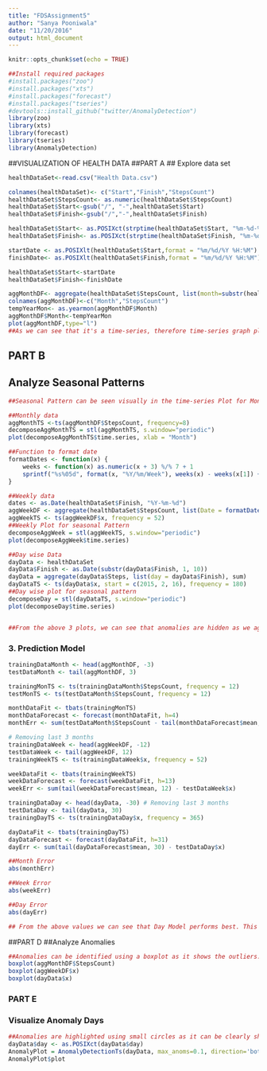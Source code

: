 ```yaml
---
title: "FDSAssignment5"
author: "Sanya Pooniwala"
date: "11/20/2016"
output: html_document
---
```


```r
knitr::opts_chunk$set(echo = TRUE)
```

```r
##Install required packages
#install.packages("zoo")
#install.packages("xts")
#install.packages("forecast")
#install.packages("tseries")
#devtools::install_github("twitter/AnomalyDetection")
library(zoo)
library(xts)
library(forecast)
library(tseries)
library(AnomalyDetection)
```

##VISUALIZATION OF HEALTH DATA
##PART A
## Explore data set
```r

healthDataSet<-read.csv("Health Data.csv")

colnames(healthDataSet)<- c("Start","Finish","StepsCount")
healthDataSet$StepsCount<- as.numeric(healthDataSet$StepsCount)
healthDataSet$Start<-gsub("/", "-",healthDataSet$Start)
healthDataSet$Finish<-gsub("/","-",healthDataSet$Finish)

healthDataSet$Start<- as.POSIXct(strptime(healthDataSet$Start, "%m-%d-%y %H:%M"))
healthDataSet$Finish<- as.POSIXct(strptime(healthDataSet$Finish, "%m-%d-%y %H:%M"))

startDate <- as.POSIXlt(healthDataSet$Start,format = "%m/%d/%Y %H:%M")
finishDate<- as.POSIXlt(healthDataSet$Finish,format = "%m/%d/%Y %H:%M")

healthDataSet$Start<-startDate
healthDataSet$Finish<-finishDate

aggMonthDF<- aggregate(healthDataSet$StepsCount, list(month=substr(healthDataSet$Finish,1,7)), sum) 
colnames(aggMonthDF)<-c("Month","StepsCount")
tempYearMon<- as.yearmon(aggMonthDF$Month)
aggMonthDF$Month<-tempYearMon
plot(aggMonthDF,type="l")
##As we can see that it's a time-series, therefore time-series graph plot is best for this data. A line is best to visualize this data. 


```
## PART B
## Analyze Seasonal Patterns
```r
##Seasonal Pattern can be seen visually in the time-series Plot for Month, Week and Day data.

##Monthly data
aggMonthTS <-ts(aggMonthDF$StepsCount, frequency=8)
decomposeAggMonthTS = stl(aggMonthTS, s.window="periodic")
plot(decomposeAggMonthTS$time.series, xlab = "Month")

##Function to format date
formatDates <- function(x) {
	weeks <- function(x) as.numeric(x + 3) %/% 7 + 1
	sprintf("%s%05d", format(x, "%Y/%m/Week"), weeks(x) - weeks(x[1]) + 1)
}

##Weekly data
dates <- as.Date(healthDataSet$Finish, "%Y-%m-%d")
aggWeekDF <- aggregate(healthDataSet$StepsCount, list(Date = formatDates(dates)), sum)
aggWeekTS <- ts(aggWeekDF$x, frequency = 52)
##Weekly Plot for seasonal Pattern
decomposeAggWeek = stl(aggWeekTS, s.window="periodic")
plot(decomposeAggWeek$time.series)

##Day wise Data
dayData <- healthDataSet
dayData$Finish <- as.Date(substr(dayData$Finish, 1, 10))
dayData = aggregate(dayData$Steps, list(day = dayData$Finish), sum)
dayDataTS <- ts(dayData$x, start = c(2015, 2, 16), frequency = 180)
##Day wise plot for seasonal pattern
decomposeDay = stl(dayDataTS, s.window="periodic")
plot(decomposeDay$time.series)


##From the above 3 plots, we can see that anomalies are hidden as we aggregate the data from daily to weekly and monthly.

```

### 3. Prediction Model<br/>
```r
trainingDataMonth <- head(aggMonthDF, -3)
testDataMonth <- tail(aggMonthDF, 3)

trainingMonTS <- ts(trainingDataMonth$StepsCount, frequency = 12)
testMonTS <- ts(testDataMonth$StepsCount, frequency = 12)

monthDataFit <- tbats(trainingMonTS)
monthDataForecast <- forecast(monthDataFit, h=4)
monthErr <- sum(testDataMonth$StepsCount - tail(monthDataForecast$mean, 3))

# Removing last 3 months
trainingDataWeek <- head(aggWeekDF, -12) 
testDataWeek <- tail(aggWeekDF, 12)
trainingWeekTS <- ts(trainingDataWeek$x, frequency = 52)

weekDataFit <- tbats(trainingWeekTS)
weekDataForecast <- forecast(weekDataFit, h=13)
weekErr <- sum(tail(weekDataForecast$mean, 12) - testDataWeek$x)

trainingDataDay <- head(dayData, -30) # Removing last 3 months
testDataDay <- tail(dayData, 30)
trainingDayTS <- ts(trainingDataDay$x, frequency = 365)

dayDataFit <- tbats(trainingDayTS)
dayDataForecast <- forecast(dayDataFit, h=31)
dayErr <- sum(tail(dayDataForecast$mean, 30) - testDataDay$x)

##Month Error
abs(monthErr)

##Week Error
abs(weekErr)

##Day Error
abs(dayErr)

## From the above values we can see that Day Model performs best. This is because in week and month models, anomalies get aggregated.
```

##PART D
##Analyze Anomalies<br/>
```r
##Anomalies can be identified using a boxplot as it shows the outliers.
boxplot(aggMonthDF$StepsCount)
boxplot(aggWeekDF$x)
boxplot(dayData$x)
```

### PART E
### Visualize Anomaly Days<br/>
```r
##Anomalies are highlighted using small circles as it can be clearly shown through the marking that they are anomalies.
dayData$day <- as.POSIXct(dayData$day)
AnomalyPlot = AnomalyDetectionTs(dayData, max_anoms=0.1, direction='both', plot=TRUE)
AnomalyPlot$plot
```

